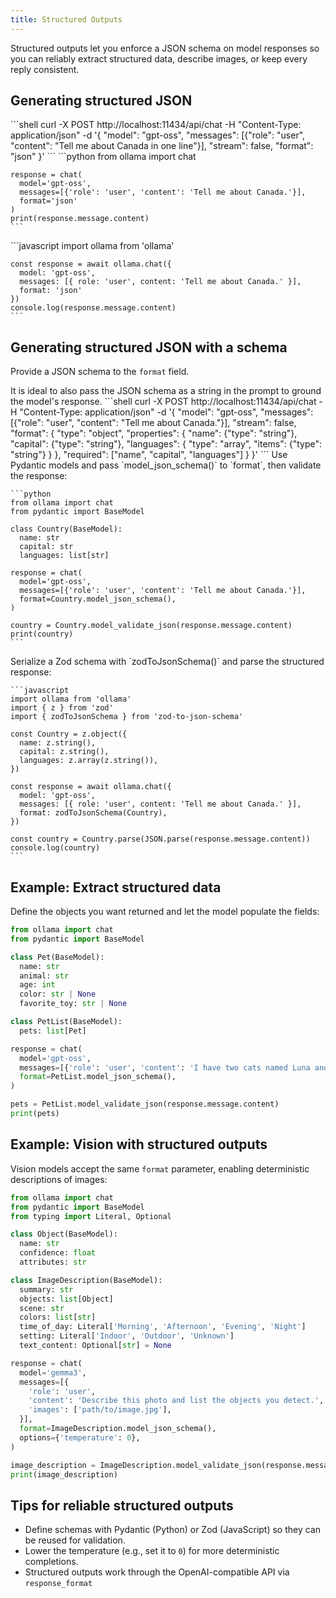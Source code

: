 ```yaml
---
title: Structured Outputs
---
```


Structured outputs let you enforce a JSON schema on model responses so you can reliably extract structured data, describe images, or keep every reply consistent.

## Generating structured JSON

<Tabs>
  <Tab title="cURL">
    ```shell
    curl -X POST http://localhost:11434/api/chat -H "Content-Type: application/json" -d '{
      "model": "gpt-oss",
      "messages": [{"role": "user", "content": "Tell me about Canada in one line"}],
      "stream": false,
      "format": "json"
    }'
    ```
  </Tab>
  <Tab title="Python">
    ```python
    from ollama import chat

    response = chat(
      model='gpt-oss',
      messages=[{'role': 'user', 'content': 'Tell me about Canada.'}],
      format='json'
    )
    print(response.message.content)
    ```
  </Tab>
  <Tab title="JavaScript">
    ```javascript
    import ollama from 'ollama'

    const response = await ollama.chat({
      model: 'gpt-oss',
      messages: [{ role: 'user', content: 'Tell me about Canada.' }],
      format: 'json'
    })
    console.log(response.message.content)
    ```
  </Tab>
</Tabs>

## Generating structured JSON with a schema

Provide a JSON schema to the `format` field.

<Note>
  It is ideal to also pass the JSON schema as a string in the prompt to ground the model's response.
</Note>

<Tabs>
  <Tab title="cURL">
    ```shell
    curl -X POST http://localhost:11434/api/chat -H "Content-Type: application/json" -d '{
      "model": "gpt-oss",
      "messages": [{"role": "user", "content": "Tell me about Canada."}],
      "stream": false,
      "format": {
        "type": "object",
        "properties": {
          "name": {"type": "string"},
          "capital": {"type": "string"},
          "languages": {
            "type": "array",
            "items": {"type": "string"}
          }
        },
        "required": ["name", "capital", "languages"]
      }
    }'
    ```
  </Tab>
  <Tab title="Python">
    Use Pydantic models and pass `model_json_schema()` to `format`, then validate the response:

    ```python
    from ollama import chat
    from pydantic import BaseModel

    class Country(BaseModel):
      name: str
      capital: str
      languages: list[str]

    response = chat(
      model='gpt-oss',
      messages=[{'role': 'user', 'content': 'Tell me about Canada.'}],
      format=Country.model_json_schema(),
    )

    country = Country.model_validate_json(response.message.content)
    print(country)
    ```
  </Tab>
  <Tab title="JavaScript">
    Serialize a Zod schema with `zodToJsonSchema()` and parse the structured response:

    ```javascript
    import ollama from 'ollama'
    import { z } from 'zod'
    import { zodToJsonSchema } from 'zod-to-json-schema'

    const Country = z.object({
      name: z.string(),
      capital: z.string(),
      languages: z.array(z.string()),
    })

    const response = await ollama.chat({
      model: 'gpt-oss',
      messages: [{ role: 'user', content: 'Tell me about Canada.' }],
      format: zodToJsonSchema(Country),
    })

    const country = Country.parse(JSON.parse(response.message.content))
    console.log(country)
    ```
  </Tab>
</Tabs>

## Example: Extract structured data

Define the objects you want returned and let the model populate the fields:

```python
from ollama import chat
from pydantic import BaseModel

class Pet(BaseModel):
  name: str
  animal: str
  age: int
  color: str | None
  favorite_toy: str | None

class PetList(BaseModel):
  pets: list[Pet]

response = chat(
  model='gpt-oss',
  messages=[{'role': 'user', 'content': 'I have two cats named Luna and Loki...'}],
  format=PetList.model_json_schema(),
)

pets = PetList.model_validate_json(response.message.content)
print(pets)
```

## Example: Vision with structured outputs

Vision models accept the same `format` parameter, enabling deterministic descriptions of images:

```python
from ollama import chat
from pydantic import BaseModel
from typing import Literal, Optional

class Object(BaseModel):
  name: str
  confidence: float
  attributes: str

class ImageDescription(BaseModel):
  summary: str
  objects: list[Object]
  scene: str
  colors: list[str]
  time_of_day: Literal['Morning', 'Afternoon', 'Evening', 'Night']
  setting: Literal['Indoor', 'Outdoor', 'Unknown']
  text_content: Optional[str] = None

response = chat(
  model='gemma3',
  messages=[{
    'role': 'user',
    'content': 'Describe this photo and list the objects you detect.',
    'images': ['path/to/image.jpg'],
  }],
  format=ImageDescription.model_json_schema(),
  options={'temperature': 0},
)

image_description = ImageDescription.model_validate_json(response.message.content)
print(image_description)
```

## Tips for reliable structured outputs

- Define schemas with Pydantic (Python) or Zod (JavaScript) so they can be reused for validation.
- Lower the temperature (e.g., set it to `0`) for more deterministic completions.
- Structured outputs work through the OpenAI-compatible API via `response_format` 
